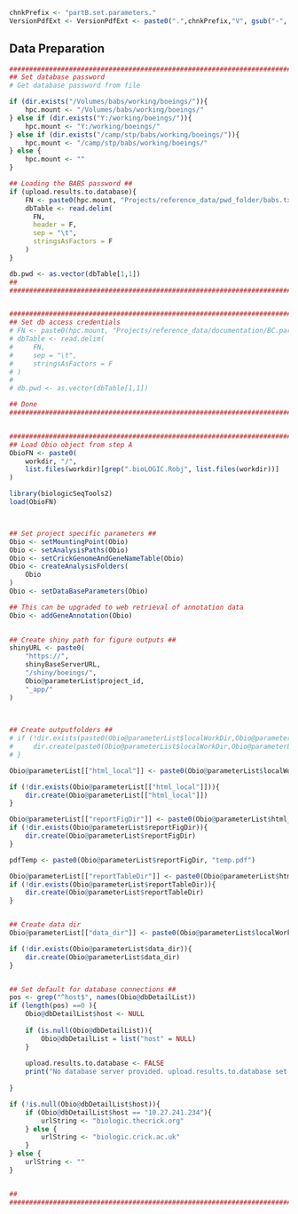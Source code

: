 <!-- Set Parameters Module -->
<!-- Set the chnkPrefix to make all chunks unique in the overall folder -->
```r
chnkPrefix <- "partB.set.parameters."
VersionPdfExt <- VersionPdfExt <- paste0(".",chnkPrefix,"V", gsub("-", "", Sys.Date()), ".pdf")

```

## Data Preparation

```r
###############################################################################
## Set database password                                                     ##
# Get database password from file

if (dir.exists("/Volumes/babs/working/boeings/")){
    hpc.mount <- "/Volumes/babs/working/boeings/"
} else if (dir.exists("Y:/working/boeings/")){
    hpc.mount <- "Y:/working/boeings/"
} else if (dir.exists("/camp/stp/babs/working/boeings/")){
    hpc.mount <- "/camp/stp/babs/working/boeings/"
} else {
    hpc.mount <- ""
}

## Loading the BABS password ##
if (upload.results.to.database){
    FN <- paste0(hpc.mount, "Projects/reference_data/pwd_folder/babs.txt")
    dbTable <- read.delim(
      FN,
      header = F,
      sep = "\t",
      stringsAsFactors = F
    )
}

db.pwd <- as.vector(dbTable[1,1])
##                                                                           ##
###############################################################################


###############################################################################
## Set db access credentials                                                 ##
# FN <- paste0(hpc.mount, "Projects/reference_data/documentation/BC.parameters.txt")
# dbTable <- read.delim(
#     FN,
#     sep = "\t",
#     stringsAsFactors = F
# )
# 
# db.pwd <- as.vector(dbTable[1,1])

## Done                                                                      ##
###############################################################################


###############################################################################
## Load Obio object from step A                                              ##
ObioFN <- paste0(
    workdir, "/", 
    list.files(workdir)[grep(".bioLOGIC.Robj", list.files(workdir))]
)

library(biologicSeqTools2)
load(ObioFN)



## Set project specific parameters ##
Obio <- setMountingPoint(Obio)
Obio <- setAnalysisPaths(Obio)
Obio <- setCrickGenomeAndGeneNameTable(Obio)
Obio <- createAnalysisFolders(
    Obio
)
Obio <- setDataBaseParameters(Obio)

## This can be upgraded to web retrieval of annotation data 
Obio <- addGeneAnnotation(Obio)

 
## Create shiny path for figure outputs ##           
shinyURL <- paste0(
    "https://",
    shinyBaseServerURL,
    "/shiny/boeings/",
    Obio@parameterList$project_id,
    "_app/"
)            
        
    

## Create outputfolders ##
# if (!dir.exists(paste0(Obio@parameterList$localWorkDir,Obio@parameterList$project_id))){
#     dir.create(paste0(Obio@parameterList$localWorkDir,Obio@parameterList$project_id))
# }

Obio@parameterList[["html_local"]] <- paste0(Obio@parameterList$localWorkDir, "html_local/")

if (!dir.exists(Obio@parameterList[["html_local"]])){
    dir.create(Obio@parameterList[["html_local"]])
}

Obio@parameterList[["reportFigDir"]] <- paste0(Obio@parameterList$html_local, "report_figures/")
if (!dir.exists(Obio@parameterList$reportFigDir)){
    dir.create(Obio@parameterList$reportFigDir)
}

pdfTemp <- paste0(Obio@parameterList$reportFigDir, "temp.pdf")

Obio@parameterList[["reportTableDir"]] <- paste0(Obio@parameterList$html_local, "report_tables/")
if (!dir.exists(Obio@parameterList$reportTableDir)){
    dir.create(Obio@parameterList$reportTableDir)
}


## Create data dir
Obio@parameterList[["data_dir"]] <- paste0(Obio@parameterList$localWorkDir, "data/")

if (!dir.exists(Obio@parameterList$data_dir)){
    dir.create(Obio@parameterList$data_dir)
}


## Set default for database connections ##
pos <- grep("^host$", names(Obio@dbDetailList))
if (length(pos) ==0 ){
    Obio@dbDetailList$host <- NULL
    
    if (is.null(Obio@dbDetailList)){
        Obio@dbDetailList = list("host" = NULL)
    }
    
    upload.results.to.database <- FALSE
    print("No database server provided. upload.results.to.database set to FALSE")
    
}

if (!is.null(Obio@dbDetailList$host)){
    if (Obio@dbDetailList$host == "10.27.241.234"){
        urlString <- "biologic.thecrick.org"
    } else {
        urlString <- "biologic.crick.ac.uk"
    }    
} else {
    urlString <- ""
}


##                                                                           ##
###############################################################################

```



